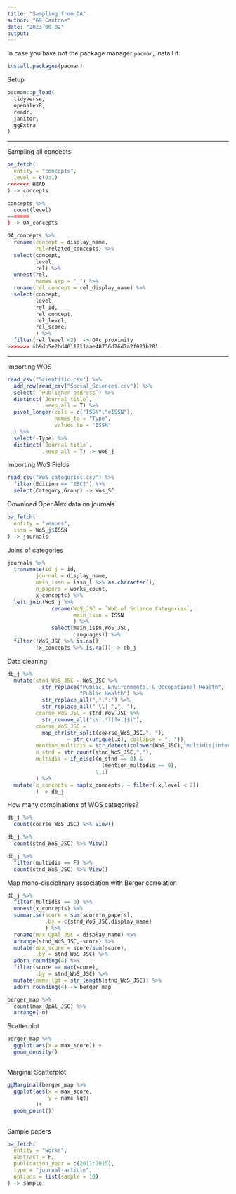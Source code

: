 ```yaml
---
title: "Sampling from OA"
author: "GG Cantone"
date: "2023-06-02"
output:
---
```


In case you have not the package manager `pacman`, install it.

```r
install.packages(pacman)
```

Setup

```r
pacman::p_load(
  tidyverse,
  openalexR,
  readr,
  janitor,
  ggExtra
)
```

---

Sampling all concepts

```r
oa_fetch(
  entity = "concepts",
  level = c(0:1)
<<<<<<< HEAD
) -> concepts

concepts %>%
  count(level)
=======
) -> OA_concepts

OA_concepts %>%
  rename(concept = display_name,
         rel=related_concepts) %>%
  select(concept,
         level,
         rel) %>%
  unnest(rel,
         names_sep = "_") %>%
  rename(rel_concept = rel_display_name) %>%
  select(concept,
         level,
         rel_id,
         rel_concept,
         rel_level,
         rel_score,
         ) %>%
  filter(rel_level <2)  -> OAc_proximity
>>>>>>> 6b9db5e2bd4611211aae48736d76d7a2f021b201
```

---

Importing WOS

```r
read_csv("Scientific.csv") %>%
  add_row(read_csv("Social_Sciences.csv")) %>%
  select(-`Publisher address`) %>%
  distinct(`Journal title`,
           .keep_all = T) %>%
  pivot_longer(cols = c("ISSN","eISSN"),
               names_to = "Type",
               values_to = "ISSN"
  ) %>%
  select(-Type) %>%
  distinct(`Journal title`,
           .keep_all = T) -> WoS_j
```

Importing WoS Fields

```r
read_csv("WoS_categories.csv") %>%
  filter(Edition == "ESCI") %>%
  select(Category,Group) -> Wos_SC
```


Download OpenAlex data on journals

```r
oa_fetch(
  entity = "venues",
  issn = WoS_j$ISSN
) -> journals
```

Joins of categories

```r
journals %>%
  transmute(id_j = id,
         journal = display_name,
         main_issn = issn_l %>% as.character(),
         n_papers = works_count,
         x_concepts) %>%
  left_join(WoS_j %>%
              rename(WoS_JSC = `Web of Science Categories`,
                     main_issn = ISSN
                     ) %>%
              select(main_issn,WoS_JSC,
                     Languages)) %>%
  filter(!WoS_JSC %>% is.na(),
         !x_concepts %>% is.na()) -> db_j
```

Data cleaning

```r
db_j %>%
  mutate(stnd_WoS_JSC = WoS_JSC %>%
           str_replace("Public, Environmental & Occupational Health",
                       "Public Health") %>%
           str_replace_all(",",":") %>%
           str_replace_all(" \\| ",", "),
         coarse_WoS_JSC = stnd_WoS_JSC %>%
           str_remove_all("\\:.*?(?=,|$)"),
         coarse_WoS_JSC =
           map_chr(str_split(coarse_WoS_JSC,", "),
                   ~ str_c(unique(.x), collapse = ", ")),
         mention_multidis = str_detect(tolower(WoS_JSC),"multidis|interdis"),
         n_stnd = str_count(stnd_WoS_JSC,","),
         multidis = if_else((n_stnd == 0) &
                              (mention_multidis == 0),
                            0,1)
         ) %>%
  mutate(x_concepts = map(x_concepts, ~ filter(.x,level < 2))
         ) -> db_j

```

How many combinations of WOS categories?

```r

db_j %>%
  count(coarse_WoS_JSC) %>% View()

db_j %>%
  count(stnd_WoS_JSC) %>% View()

db_j %>%
  filter(multidis == F) %>%
  count(stnd_WoS_JSC) %>% View()

```


Map mono-disciplinary association
with Berger correlation

```r

db_j %>%
  filter(multidis == 0) %>%
  unnest(x_concepts) %>%
  summarise(score = sum(score*n_papers),
            .by = c(stnd_WoS_JSC,display_name)
            ) %>%
  rename(max_OpAl_JSC = display_name) %>%
  arrange(stnd_WoS_JSC,-score) %>%
  mutate(max_score = score/sum(score),
         .by = stnd_WoS_JSC) %>%
  adorn_rounding(4) %>%
  filter(score == max(score),
         .by = stnd_WoS_JSC) %>%
  mutate(name_lgt = str_length(stnd_WoS_JSC)) %>%
  adorn_rounding(4) -> berger_map

berger_map %>%
  count(max_OpAl_JSC) %>%
  arrange(-n)

```

Scatterplot

```r

berger_map %>%
  ggplot(aes(x = max_score)) +
  geom_density()
          

```


Marginal Scatterplot

```r
ggMarginal(berger_map %>%
  ggplot(aes(x = max_score,
             y = name_lgt)
         )+
  geom_point())
```



## 

Sample papers

```r
oa_fetch(
  entity = "works",
  abstract = F,
  publication_year = c(2011:2015),
  type = "journal-article",
  options = list(sample = 10)
) -> sample
```
